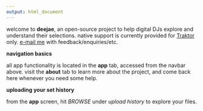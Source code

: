 ```yaml
---
output: html_document
---
```


welcome to **deejae**, an open-source project to help digital DJs explore and understand their selections. native support is currently provided for [Traktor](https://www.native-instruments.com/en/products/traktor/) only. [e-mail me](ewenhenderson@gmail.com) with feedback/enquiries/etc.

**navigation basics**

all app functionality is located in the **app** tab, accessed from the navbar above. visit the **about** tab to learn more about the project, and come back here whenever you need some help.

**uploading your set history**

from the **app** screen, hit *BROWSE* under *upload history* to explore your files.